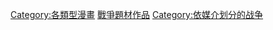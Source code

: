 {{Commonscat|War comics}}

[[Category:各類型漫畫|Category:各類型漫畫]]
[[Category:戰爭題材作品|]]
[[Category:依媒介划分的战争|Category:依媒介划分的战争]]